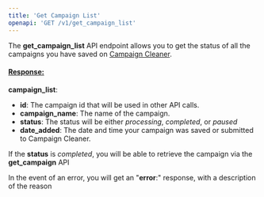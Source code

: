 ```yaml
---
title: 'Get Campaign List'
openapi: 'GET /v1/get_campaign_list'
---
```

The **get_campaign_list** API endpoint allows you to get the status of all the campaigns you have saved on [Campaign Cleaner](https://campaigncleaner.com).

#### <u>Response:</u>

**campaign_list**:

- **id**: The campaign id that will be used in other API calls.
- **campaign_name**: The name of the campaign.
- **status**: The status will be either _processing_, _completed_, or _paused_
- **date_added**: The date and time your campaign was saved or submitted to Campaign Cleaner.
    

If the **status** is _completed_, you will be able to retrieve the campaign via the **get_campaign** API

In the event of an error, you will get an "**error**:" response, with a description of the reason